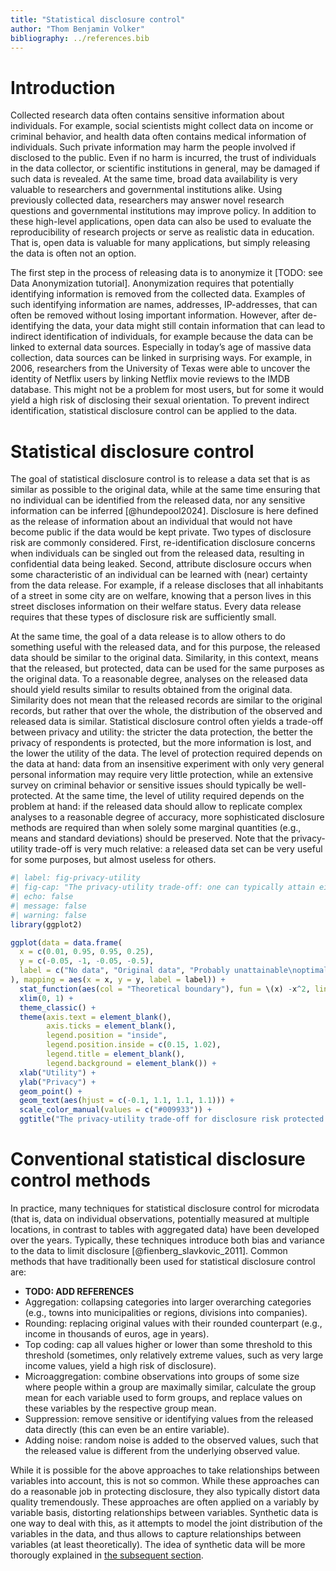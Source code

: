 ```yaml
---
title: "Statistical disclosure control"
author: "Thom Benjamin Volker"
bibliography: ../references.bib
---
```


# Introduction

Collected research data often contains sensitive information about individuals. 
For example, social scientists might collect data on income or criminal behavior, and health data often contains medical information of individuals.
Such private information may harm the people involved if disclosed to the public.
Even if no harm is incurred, the trust of individuals in the data collector, or scientific institutions in general, may be damaged if such data is revealed.
At the same time, broad data availability is very valuable to researchers and governmental institutions alike.
Using previously collected data, researchers may answer novel research questions and governmental institutions may improve policy. 
In addition to these high-level applications, open data can also be used to evaluate the reproducibility of research projects or serve as realistic data in education.
That is, open data is valuable for many applications, but simply releasing the data is often not an option.

The first step in the process of releasing data is to anonymize it [TODO: see Data Anonymization tutorial]. 
Anonymization requires that potentially identifying information is removed from the collected data.
Examples of such identifying information are names, addresses, IP-addresses, that can often be removed without losing important information.
However, after de-identifying the data, your data might still contain information that can lead to indirect identification of individuals, for example because the data can be linked to external data sources.
Especially in today's age of massive data collection, data sources can be linked in surprising ways.
For example, in 2006, researchers from the University of Texas were able to uncover the identity of Netflix users by linking Netflix movie reviews to the IMDB database.
This might not be a problem for most users, but for some it would yield a high risk of disclosing their sexual orientation. 
To prevent indirect identification, statistical disclosure control can be applied to the data.

# Statistical disclosure control 

The goal of statistical disclosure control is to release a data set that is as similar as possible to the original data, while at the same time ensuring that no individual can be identified from the released data, nor any sensitive information can be inferred [@hundepool2024].
Disclosure is here defined as the release of information about an individual that would not have become public if the data would be kept private. 
Two types of disclosure risk are commonly considered.
First, re-identification disclosure concerns when individuals can be singled out from the released data, resulting in confidential data being leaked. 
Second, attribute disclosure occurs when some characteristic of an individual can be learned with (near) certainty from the data release. 
For example, if a release discloses that all inhabitants of a street in some city are on welfare, knowing that a person lives in this street discloses information on their welfare status.
Every data release requires that these types of disclosure risk are sufficiently small.

At the same time, the goal of a data release is to allow others to do something useful with the released data, and for this purpose, the released data should be similar to the original data.
Similarity, in this context, means that the released, but protected, data can be used for the same purposes as the original data.
To a reasonable degree, analyses on the released data should yield results similar to results obtained from the original data.
Similarity does not mean that the released records are similar to the original records, but rather that over the whole, the distribution of the observed and released data is similar.
Statistical disclosure control often yields a trade-off between privacy and utility: the stricter the data protection, the better the privacy of respondents is protected, but the more information is lost, and the lower the utility of the data.
The level of protection required depends on the data at hand: data from an insensitive experiment with only very general personal information may require very little protection, while an extensive survey on criminal behavior or sensitive issues should typically be well-protected.
At the same time, the level of utility required depends on the problem at hand: if the released data should allow to replicate complex analyses to a reasonable degree of accuracy, more sophisticated disclosure methods are required than when solely some marginal quantities (e.g., means and standard deviations) should be preserved.
Note that the privacy-utility trade-off is very much relative: a released data set can be very useful for some purposes, but almost useless for others. 


```r
#| label: fig-privacy-utility
#| fig-cap: "The privacy-utility trade-off: one can typically attain either high privacy or high utility, but not both at the same time. Typically, there can be substantial utility of the synthetic data, but some privacy risk will remain."
#| echo: false
#| message: false
#| warning: false
library(ggplot2)

ggplot(data = data.frame(
  x = c(0.01, 0.95, 0.95, 0.25),
  y = c(-0.05, -1, -0.05, -0.5),
  label = c("No data", "Original data", "Probably unattainable\noptimal release", "Typical release")
), mapping = aes(x = x, y = y, label = label)) +
  stat_function(aes(col = "Theoretical boundary"), fun = \(x) -x^2, linewidth = 1) +
  xlim(0, 1) +
  theme_classic() +
  theme(axis.text = element_blank(),
        axis.ticks = element_blank(),
        legend.position = "inside",
        legend.position.inside = c(0.15, 1.02),
        legend.title = element_blank(),
        legend.background = element_blank()) +
  xlab("Utility") +
  ylab("Privacy") +
  geom_point() +
  geom_text(aes(hjust = c(-0.1, 1.1, 1.1, 1.1))) +
  scale_color_manual(values = c("#009933")) +
  ggtitle("The privacy-utility trade-off for disclosure risk protected data\n")
```



# Conventional statistical disclosure control methods

In practice, many techniques for statistical disclosure control for microdata (that is, data on individual observations, potentially measured at multiple locations, in contrast to tables with aggregated data) have been developed over the years.
Typically, these techniques introduce both bias and variance to the data to limit disclosure [@fienberg_slavkovic_2011].
Common methods that have traditionally been used for statistical disclosure control are: 

- **TODO: ADD REFERENCES**
- Aggregation: collapsing categories into larger overarching categories (e.g., towns into municipalities or regions, divisions into companies).
- Rounding: replacing original values with their rounded counterpart (e.g., income in thousands of euros, age in years).
- Top coding: cap all values higher or lower than some threshold to this threshold (sometimes, only relatively extreme values, such as very large income values, yield a high risk of disclosure).
- Microaggregation: combine observations into groups of some size where people within a group are maximally similar, calculate the group mean for each variable used to form groups, and replace values on these variables by the respective group mean. 
- Suppression: remove sensitive or identifying values from the released data directly (this can even be an entire variable). 
- Adding noise: random noise is added to the observed values, such that the released value is different from the underlying observed value.

While it is possible for the above approaches to take relationships between variables into account, this is not so common. 
While these approaches can do a reasonable job in protecting disclosure, they also typically distort data quality tremendously.
These approaches are often applied on a variably by variable basis, distorting relationships between variables.
Synthetic data is one way to deal with this, as it attempts to model the joint distribution of the variables in the data, and thus allows to capture relationships between variables (at least theoretically). 
The idea of synthetic data will be more thorougly explained in [the subsequent section](../generation/).
